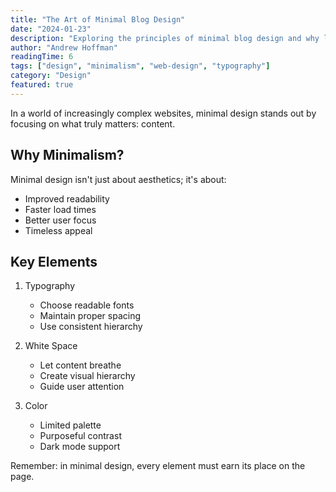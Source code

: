 ```yaml
---
title: "The Art of Minimal Blog Design"
date: "2024-01-23"
description: "Exploring the principles of minimal blog design and why less is more"
author: "Andrew Hoffman"
readingTime: 6
tags: ["design", "minimalism", "web-design", "typography"]
category: "Design"
featured: true
---
```


In a world of increasingly complex websites, minimal design stands out by focusing on what truly matters: content.

## Why Minimalism?

Minimal design isn't just about aesthetics; it's about:

- Improved readability
- Faster load times
- Better user focus
- Timeless appeal

## Key Elements

1. Typography

   - Choose readable fonts
   - Maintain proper spacing
   - Use consistent hierarchy

2. White Space

   - Let content breathe
   - Create visual hierarchy
   - Guide user attention

3. Color
   - Limited palette
   - Purposeful contrast
   - Dark mode support

Remember: in minimal design, every element must earn its place on the page.
